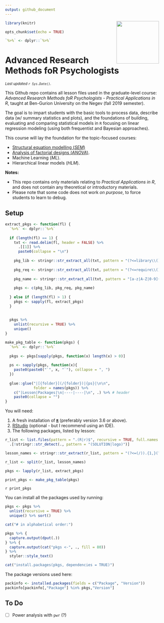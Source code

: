 ```yaml
---
output: github_document
---
```


<img src='logo/BGUHex.png' align="right" height="139" />

```r
library(knitr)

opts_chunk$set(echo = TRUE)

`%>%` <- dplyr::`%>%`
```

# Advanced Research Methods foR Psychologists

<sub>*Last updated `r Sys.Date()`.*</sub>

This Github repo contains all lesson files used in the graduate-level course: *Advanced Research Methods foR Psychologists - Practical Applications in R*, taught at Ben-Gurion University on the Negev (fall 2019 semester).

The goal is to impart students with the basic tools to process data, describe data (w/ summary statistics and plots), and the foundations of building, evaluating and comparing statistical models in `R` focusing on linear regression modeling (using both frequentist and Bayesian approaches).

This course will lay the foundation for the topic-focused courses:

- [Structural equation modelling (*SEM*)](https://github.com/mattansb/Structural-Equation-Modeling-foR-Psychologists)
- [Analysis of factorial designs (*ANOVA*)](https://github.com/mattansb/Analysis-of-Factorial-Designs-foR-Psychologists).
- Machine Learning (*ML*).
- Hierarchical linear models (*HLM*).

**Notes:**  

- This repo contains only materials relating to *Practical Applications in R*, and does not contain any theoretical or introductory materials.  
- Please note that some code does not work *on purpose*, to force students to learn to debug.

## Setup

```r
extract_pkgs <- function(fl) {
  `%>%` <- dplyr::`%>%`
  
  if (length(fl) == 1) {
    txt <- read.delim(fl, header = FALSE) %>% 
      .[[1]] %>% 
      paste0(collapse = "\n")
    
    pkg_lib <- stringr::str_extract_all(txt, pattern = "(?<=library\\().{1,}(?=\\))")
    
    pkg_req <- stringr::str_extract_all(txt, pattern = "(?<=require\\().{1,}(?=\\))")
    
    pkg_name <- stringr::str_extract_all(txt, pattern = "[a-z|A-Z|0-9]{1,}(?=\\:\\:)")
    
    pkgs <- c(pkg_lib, pkg_req, pkg_name)
    
  } else if (length(fl) > 1) {
    pkgs <- sapply(fl, extract_pkgs)
  }
  
  
  pkgs %>%
    unlist(recursive = TRUE) %>%
    unique()
}

make_pkg_table <- function(pkgs) {
  `%>%` <- dplyr::`%>%`
  
  pkgs <- pkgs[sapply(pkgs, function(x) length(x) > 0)]
  
  ps <- sapply(pkgs, function(x){
    paste0(paste0("`", x, "`"), collapse = ", ")
  })
  
  glue::glue("|[{folder}](/{folder})|{ps}|\n\n",
             folder = names(pkgs)) %>% 
    c("|Lesson|Packages|\n|----|----|\n", .) %>% # header
    paste0(collapse = "")
}
```


You will need:

1. A fresh installation of [**`R`**](https://cran.r-project.org/) (preferably version 3.6 or above).
2. [RStudio](https://www.rstudio.com/products/rstudio/download/) (optional - but I recommend using an IDE).
3. The following packages, listed by lesson:

```r
r_list <- list.files(pattern = ".(R|r)$", recursive = TRUE, full.names = TRUE) %>% 
  .[!stringr::str_detect(., pattern = "(SOLUTION|logo)")]

lesson_names <- stringr::str_extract(r_list, pattern = "(?<=(/)).{1,}(?=(/))")

r_list <- split(r_list, lesson_names)

pkgs <- lapply(r_list, extract_pkgs)

print_pkgs <- make_pkg_table(pkgs)

```

`r print_pkgs`

You can install all the packages used by running:

```r

pkgs <- pkgs %>% 
  unlist(recursive = TRUE) %>% 
  unique() %>% sort()

cat("# in alphabetical order:")

pkgs %>% {
  capture.output(dput(.))
} %>% {
  capture.output(cat("pkgs <-", ., fill = 80))
} %>%
  styler::style_text()

cat("install.packages(pkgs, dependencies = TRUE)")
```

The package versions used here:
```r
packinfo <- installed.packages(fields = c("Package", "Version"))
packinfo[packinfo[,"Package"] %in% pkgs,"Version"]
```

## To Do

- [ ] Power analysis with `pwr` (?)
